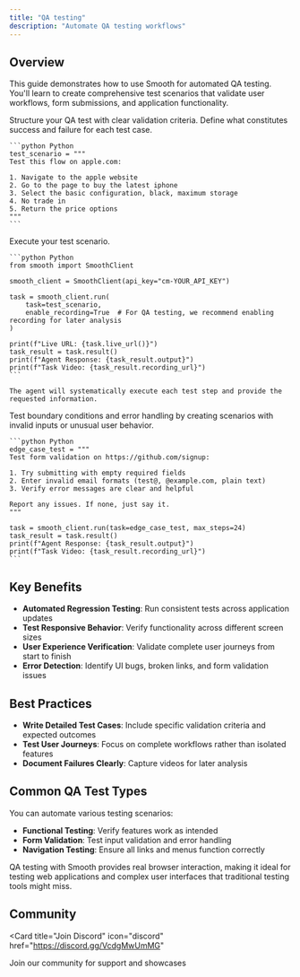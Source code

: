 ```yaml
---
title: "QA testing"
description: "Automate QA testing workflows"
---
```


## Overview

This guide demonstrates how to use Smooth for automated QA testing. You'll learn to create comprehensive test scenarios that validate user workflows, form submissions, and application functionality.

<Steps>
  <Step title="Define Test Scenarios">
    Structure your QA test with clear validation criteria. Define what constitutes success and failure for each test case.

    ```python Python
    test_scenario = """
    Test this flow on apple.com:
    
    1. Navigate to the apple website
    2. Go to the page to buy the latest iphone
    3. Select the basic configuration, black, maximum storage
    4. No trade in
    5. Return the price options
    """
    ```
  </Step>
  
  <Step title="Run Comprehensive Tests">
    Execute your test scenario.

    ```python Python
    from smooth import SmoothClient

    smooth_client = SmoothClient(api_key="cm-YOUR_API_KEY")
    
    task = smooth_client.run(
        task=test_scenario,
        enable_recording=True  # For QA testing, we recommend enabling recording for later analysis
    )

    print(f"Live URL: {task.live_url()}")
    task_result = task.result()
    print(f"Agent Response: {task_result.output}")
    print(f"Task Video: {task_result.recording_url}")
    ```

    The agent will systematically execute each test step and provide the requested information.
  </Step>

  <Step title="Validate Edge Cases">
    Test boundary conditions and error handling by creating scenarios with invalid inputs or unusual user behavior.

    ```python Python
    edge_case_test = """
    Test form validation on https://github.com/signup:
    
    1. Try submitting with empty required fields
    2. Enter invalid email formats (test@, @example.com, plain text)
    3. Verify error messages are clear and helpful
    
    Report any issues. If none, just say it.
    """
    
    task = smooth_client.run(task=edge_case_test, max_steps=24)
    task_result = task.result()
    print(f"Agent Response: {task_result.output}")
    print(f"Task Video: {task_result.recording_url}")
    ```
  </Step>
</Steps>

## Key Benefits

- **Automated Regression Testing**: Run consistent tests across application updates
- **Test Responsive Behavior**: Verify functionality across different screen sizes
- **User Experience Verification**: Validate complete user journeys from start to finish
- **Error Detection**: Identify UI bugs, broken links, and form validation issues

## Best Practices

- **Write Detailed Test Cases**: Include specific validation criteria and expected outcomes
- **Test User Journeys**: Focus on complete workflows rather than isolated features
- **Document Failures Clearly**: Capture videos for later analysis

## Common QA Test Types

You can automate various testing scenarios:
- **Functional Testing**: Verify features work as intended
- **Form Validation**: Test input validation and error handling
- **Navigation Testing**: Ensure all links and menus function correctly

<Note>
  QA testing with Smooth provides real browser interaction, making it ideal for testing web applications and complex user interfaces that traditional testing tools might miss.
</Note>

## Community

<Card
  title="Join Discord"
  icon="discord"
  href="https://discord.gg/VcdgMwUmMG"
>
  Join our community for support and showcases
</Card>